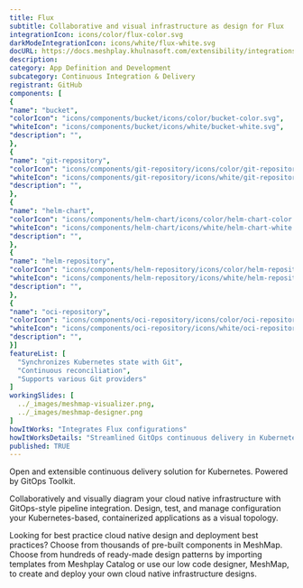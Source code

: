 ```yaml
---
title: Flux
subtitle: Collaborative and visual infrastructure as design for Flux
integrationIcon: icons/color/flux-color.svg
darkModeIntegrationIcon: icons/white/flux-white.svg
docURL: https://docs.meshplay.khulnasoft.com/extensibility/integrations/flux
description: 
category: App Definition and Development
subcategory: Continuous Integration & Delivery
registrant: GitHub
components: [
{
"name": "bucket",
"colorIcon": "icons/components/bucket/icons/color/bucket-color.svg",
"whiteIcon": "icons/components/bucket/icons/white/bucket-white.svg",
"description": "",
},
{
"name": "git-repository",
"colorIcon": "icons/components/git-repository/icons/color/git-repository-color.svg",
"whiteIcon": "icons/components/git-repository/icons/white/git-repository-white.svg",
"description": "",
},
{
"name": "helm-chart",
"colorIcon": "icons/components/helm-chart/icons/color/helm-chart-color.svg",
"whiteIcon": "icons/components/helm-chart/icons/white/helm-chart-white.svg",
"description": "",
},
{
"name": "helm-repository",
"colorIcon": "icons/components/helm-repository/icons/color/helm-repository-color.svg",
"whiteIcon": "icons/components/helm-repository/icons/white/helm-repository-white.svg",
"description": "",
},
{
"name": "oci-repository",
"colorIcon": "icons/components/oci-repository/icons/color/oci-repository-color.svg",
"whiteIcon": "icons/components/oci-repository/icons/white/oci-repository-white.svg",
"description": "",
}]
featureList: [
  "Synchronizes Kubernetes state with Git",
  "Continuous reconciliation",
  "Supports various Git providers"
]
workingSlides: [
  ../_images/meshmap-visualizer.png,
  ../_images/meshmap-designer.png
]
howItWorks: "Integrates Flux configurations"
howItWorksDetails: "Streamlined GitOps continuous delivery in Kubernetes"
published: TRUE
---
```

<p>
Open and extensible continuous delivery solution for Kubernetes. Powered by GitOps Toolkit.
</p>
<p>
    Collaboratively and visually diagram your cloud native infrastructure with GitOps-style pipeline integration. Design, test, and manage configuration your Kubernetes-based, containerized applications as a visual topology.
</p>
<p>
    Looking for best practice cloud native design and deployment best practices? Choose from thousands of pre-built components in MeshMap. Choose from hundreds of ready-made design patterns by importing templates from Meshplay Catalog or use our low code designer, MeshMap, to create and deploy your own cloud native infrastructure designs.
</p>
